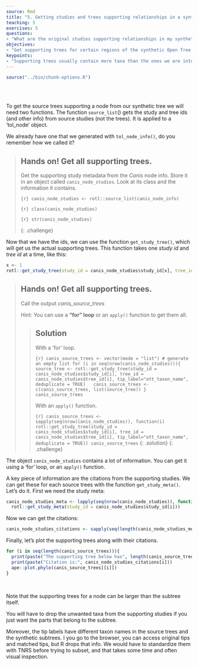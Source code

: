 ```yaml
---
source: Rmd
title: "5. Getting studies and trees supporting relationships in a synthetic subtree"
teaching: 5
exercises: 5
questions:
- "What are the original studies supporting relationships in my synthetic subtree?"
objectives:
- "Get supporting trees for certain regions of the synthetic Open Tree of Life."
keypoints:
- "Supporting trees usually contain more taxa than the ones we are interested in."
---
```

```r
source("../bin/chunk-options.R")

```

<br/>
<br/>

To get the source trees supporting a node from our synthetic tree we will need two functions.
The function `source_list`() gets the study and tree ids (and other info) from source studies (not the trees). It is applied to a 'tol_node' object.

We already have one that we generated with `tol_node_info()`, do you remember how we called it?

> ## Hands on! Get all supporting trees.
> Get the supporting study metadata from the _Canis_ node info. Store it in an object called `canis_node_studies`.
> Look at its class and the information it contains.
>
> ```{r}
> canis_node_studies <- rotl::source_list(canis_node_info)
> ```
>
> ```{r}
> class(canis_node_studies)
> ```
>
> ```{r}
> str(canis_node_studies)
> ```
>
{: .challenge}

Now that we have the ids, we can use the function `get_study_tree()`, which will get us the actual supporting trees.
This function takes one _study id_ and _tree id_ at a time, like this:

```r
x <- 1
rotl::get_study_tree(study_id = canis_node_studies$study_id[x], tree_id = canis_node_studies$tree_id[x], tip_label="ott_taxon_name", deduplicate = TRUE)
```

> ## Hands on! Get all supporting trees.
>
> Call the output _canis_source_trees_
>
> Hint: You can use a **"for" loop** or an `apply()` function to get them all.
>
> > ## Solution
> >
> > With a 'for' loop.
> >
> > ```{r}
> > canis_source_trees <- vector(mode = "list") # generate an empty list
> > for (i in seq(nrow(canis_node_studies))){
> >   source_tree <- rotl::get_study_tree(study_id = canis_node_studies$study_id[i], tree_id = canis_node_studies$tree_id[i], tip_label="ott_taxon_name", deduplicate = TRUE)
> >   canis_source_trees <- c(canis_source_trees, list(source_tree))
> > }
> > canis_source_trees
> > ```
> >
> > With an `apply()` function.
> >
> > ```{r}
> > canis_source_trees <- sapply(seq(nrow(canis_node_studies)), function(i)
> >   rotl::get_study_tree(study_id = canis_node_studies$study_id[i], tree_id = canis_node_studies$tree_id[i], tip_label="ott_taxon_name", deduplicate = TRUE))
> > canis_source_trees
> > ```
> {: .solution}
{: .challenge}

The object `canis_node_studies` contains a lot of information. You can get it using a 'for' loop, or an `apply()` function.

A key piece of information are the citations from the supporting studies. We can get these for each source trees with the function `get_study_meta()`. Let's do it. First we need the study meta:

```r
canis_node_studies_meta <- lapply(seq(nrow(canis_node_studies)), function(i)
  rotl::get_study_meta(study_id = canis_node_studies$study_id[i]))
```

Now we can get the citations:

```r
canis_node_studies_citations <- sapply(seq(length(canis_node_studies_meta)), function (i) canis_node_studies_meta[[i]]$nexml$`^ot:studyPublicationReference`)
```

Finally, let's plot the supporting trees along with their citations.
```r
for (i in seq(length(canis_source_trees))){
  print(paste("The supporting tree below has", length(canis_source_trees[[i]]$tip.label), "tips."))
  print(paste("Citation is:", canis_node_studies_citations[i]))
  ape::plot.phylo(canis_source_trees[[i]])
}
```

<br/>

Note that the supporting trees for a node can be larger than the subtree itself.

You will have to drop the unwanted taxa from the supporting studies if you just want the parts that belong to the subtree.

Moreover, the tip labels have different taxon names in the source trees and the synthetic subtrees. I you go to the browser, you can access original tips and matched tips, but R drops that info. We would have to standardize them with TNRS before trying to subset, and that takes some time and often visual inspection.

<br/>
